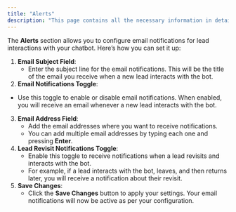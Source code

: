 ```yaml
---
title: "Alerts"
description: "This page contains all the necessary information in detail regarding the Alerts section of the website chatbot settings."
---
```


The **Alerts** section allows you to configure email notifications for lead interactions with your chatbot. Here’s how you can set it up:

1. **Email Subject Field**:
   - Enter the subject line for the email notifications. This will be the title of the email you receive when a new lead interacts with the bot.
2. **Email Notifications Toggle**:

- Use this toggle to enable or disable email notifications. When enabled, you will receive an email whenever a new lead interacts with the bot.

3. **Email Address Field**:
   - Add the email addresses where you want to receive notifications.
   - You can add multiple email addresses by typing each one and pressing **Enter**.
4. **Lead Revisit Notifications Toggle**:
   - Enable this toggle to receive notifications when a lead revisits and interacts with the bot.
   - For example, if a lead interacts with the bot, leaves, and then returns later, you will receive a notification about their revisit.
5. **Save Changes**:
   - Click the **Save Changes** button to apply your settings. Your email notifications will now be active as per your configuration.